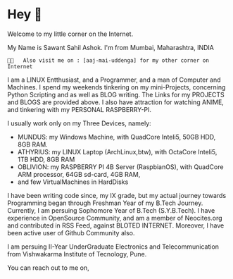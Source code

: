 # Hey 👋

Welcome to my little corner on the Internet.

My Name is Sawant Sahil Ashok. I'm from Mumbai, Maharashtra, INDIA

`👨‍💻   Also visit me on : [aaj-mai-uddenga] for my other corner on Internet`

I am a LINUX Entthusiast, and a Programmer, and a man of Computer and Machines. I spend my weekends tinkering on my mini-Projects, concerning Python Scripting and as well as BLOG writing. The Links for my PROJECTS and BLOGS are provided above. I also have attraction for watching ANIME, and tinkering with my PERSONAL RASPBERRY-PI.

I usually work only on my Three Devices, namely:

- MUNDUS: my Windows Machine, with QuadCore Inteli5, 50GB HDD, 8GB RAM.
- ATHYRIUS: my LINUX Laptop (ArchLinux,btw), with OctaCore Inteli5, 1TB HDD, 8GB RAM
- OBLIVION: my RASPBERRY PI 4B Server (RaspbianOS), with QuadCore ARM processor, 64GB sd-card, 4GB RAM,
- and few VirtualMachines in HardDisks

I have been writing code since, my IX grade, but my actual journey towards Programming began through Freshman Year of my B.Tech Journey. Currently, I am persuing Sophomore Year of B.Tech (S.Y.B.Tech). I have experience in OpenSource Community, and am a member of Neocites.org and contributed in RSS Feed, against BLOTED INTERNET. Moreover, I have been active user of Github Community also.

I am persuing II-Year UnderGraduate Electronics and Telecommunication from Vishwakarma Institute of Tecnology, Pune.

You can reach out to me on,


